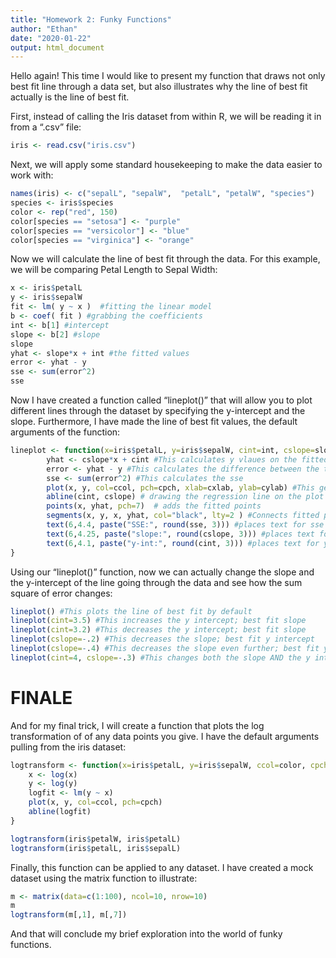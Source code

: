 ```yaml
---
title: "Homework 2: Funky Functions"
author: "Ethan"
date: "2020-01-22"
output: html_document
---
```


Hello again! This time I would like to present my function that draws not only best fit line through a data set, but also illustrates why the line of best fit actually is the line of best fit.

First, instead of calling the Iris dataset from within R, we will be reading it in from a ".csv" file: 
```r
iris <- read.csv("iris.csv")
```

Next, we will apply some standard housekeeping to make the data easier to work with:
```r
names(iris) <- c("sepalL", "sepalW",  "petalL", "petalW", "species")
species <- iris$species
color <- rep("red", 150)
color[species == "setosa"] <- "purple"
color[species == "versicolor"] <- "blue"
color[species == "virginica"] <- "orange"
```

Now we will calculate the line of best fit through the data. For this example, we will be comparing Petal Length to Sepal Width:
```r
x <- iris$petalL
y <- iris$sepalW
fit <- lm( y ~ x )  #fitting the linear model
b <- coef( fit ) #grabbing the coefficients
int <- b[1] #intercept
slope <- b[2] #slope
slope
yhat <- slope*x + int #the fitted values
error <- yhat - y
sse <- sum(error^2)
sse
```

Now I have created a function called "lineplot()" that will allow you to plot different lines through the dataset by specifying the y-intercept and the slope. Furthermore, I have made the line of best fit values, the default arguments of the function:
```r
lineplot <- function(x=iris$petalL, y=iris$sepalW, cint=int, cslope=slope, ccol=color, cpch=16, cxlab="Petal Length", cylab="Sepal Width") {
		yhat <- cslope*x + cint #This calculates y vlaues on the fitted line from the given cslope and cint
		error <- yhat - y #This calculates the difference between the true y values and the y values on the fitted line
		sse <- sum(error^2) #This calculates the sse
		plot(x, y, col=ccol, pch=cpch, xlab=cxlab, ylab=cylab) #This generates the plot
		abline(cint, cslope) # drawing the regression line on the plot #This plots a line with the inputed cint and cslope values
		points(x, yhat, pch=7)  # adds the fitted points
		segments(x, y, x, yhat, col="black", lty=2 ) #Connects fitted points to the real points
		text(6,4.4, paste("SSE:", round(sse, 3))) #places text for sse
		text(6,4.25, paste("slope:", round(cslope, 3))) #places text for slope
		text(6,4.1, paste("y-int:", round(cint, 3))) #places text for y intercept
}
```

Using our "lineplot()" function, now we can actually change the slope and the y-intercept of the line going through the data and see how the sum square of error changes:
```r
lineplot() #This plots the line of best fit by default
lineplot(cint=3.5) #This increases the y intercept; best fit slope
lineplot(cint=3.2) #This decreases the y intercept; best fit slope
lineplot(cslope=-.2) #This decreases the slope; best fit y intercept
lineplot(cslope=-.4) #This decreases the slope even further; best fit y intercept
lineplot(cint=4, cslope=-.3) #This changes both the slope AND the y intercept 
```

# FINALE

And for my final trick, I will create a function that plots the log transformation of of any data points you give. I have the default arguments pulling from the iris dataset:
```r
logtransform <- function(x=iris$petalL, y=iris$sepalW, ccol=color, cpch=16) {
	x <- log(x)
	y <- log(y)
	logfit <- lm(y ~ x)
	plot(x, y, col=ccol, pch=cpch)
	abline(logfit)
}

logtransform(iris$petalW, iris$petalL)
logtransform(iris$petalL, iris$sepalL)
```

Finally, this function can be applied to any dataset. I have created a mock dataset using the matrix function to illustrate:
```r
m <- matrix(data=c(1:100), ncol=10, nrow=10)
m
logtransform(m[,1], m[,7])
```

And that will conclude my brief exploration into the world of funky functions.
